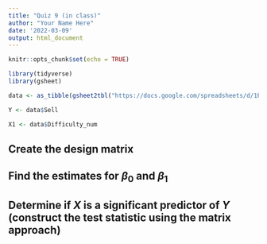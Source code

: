 ```yaml
---
title: "Quiz 9 (in class)"
author: "Your Name Here"
date: '2022-03-09'
output: html_document
---
```


```r
knitr::opts_chunk$set(echo = TRUE)

library(tidyverse)
library(gsheet)

data <- as_tibble(gsheet2tbl("https://docs.google.com/spreadsheets/d/1P5HkpCMmagYQUp0utPMPQBJi1i9nxYVNUyx0mgaHFzc/edit?usp=sharing"))

Y <- data$Sell

X1 <- data$Difficulty_num
```

## Create the design matrix

## Find the estimates for $\beta_0$ and $\beta_1$

## Determine if $X$ is a significant predictor of $Y$ (construct the test statistic using the matrix approach)



